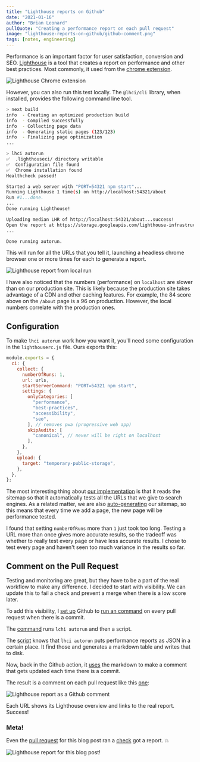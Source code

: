 ```yaml
---
title: "Lighthouse reports on Github"
date: "2021-01-16"
author: "Brian Leonard"
pullQuote: "Creating a performance report on each pull request"
image: "lighthouse-reports-on-github/github-comment.png"
tags: [notes, engineering]
---
```


Performance is an important factor for user satisfaction, conversion and SEO. [Lighthouse](https://github.com/GoogleChrome/lighthouse) is a tool that creates a report on performance and other best practices. Most commonly, it used from the [chrome extension](https://chrome.google.com/webstore/detail/lighthouse/blipmdconlkpinefehnmjammfjpmpbjk).

<Image
  centered
  height={271}
  width={519}
  alt="Lighthouse Chrome extension"
  src="lighthouse-reports-on-github/chrome-extension.png"
/>

However, you can also run this test locally. The `@lhci/cli` library, when installed, provides the following command line tool.

```bash
> next build
info  - Creating an optimized production build
info  - Compiled successfully
info  - Collecting page data
info  - Generating static pages (123/123)
info  - Finalizing page optimization
...

> lhci autorun
✅  .lighthouseci/ directory writable
✅  Configuration file found
✅  Chrome installation found
Healthcheck passed!

Started a web server with "PORT=54321 npm start"...
Running Lighthouse 1 time(s) on http://localhost:54321/about
Run #1...done.
...
Done running Lighthouse!

Uploading median LHR of http://localhost:54321/about...success!
Open the report at https://storage.googleapis.com/lighthouse-infrastructure.appspot.com/reports/1610848080418-24331.report.html
...

Done running autorun.
```

This will run for all the URLs that you tell it, launching a headless chrome browser one or more times for each to generate a report.

<Image
  centered
  height={180}
  width={519}
  alt="Lighthouse report from local run"
  src="lighthouse-reports-on-github/local-report.png"
/>

I have also noticed that the numbers (performance) on `localhost` are slower than on our production site. This is likely because the production site takes advantage of a CDN and other caching features. For example, the 84 score above on the `/about` page is a 96 on production. However, the local numbers correlate with the production ones.

## Configuration

To make `lhci autorun` work how you want it, you'll need some configuration in the `lighthouserc.js` file. Ours exports this:

```javascript
module.exports = {
  ci: {
    collect: {
      numberOfRuns: 1,
      url: urls,
      startServerCommand: "PORT=54321 npm start",
      settings: {
        onlyCategories: [
          "performance",
          "best-practices",
          "accessibility",
          "seo",
        ], // removes pwa (progressive web app)
        skipAudits: [
          "canonical", // never will be right on localhost
        ],
      },
    },
    upload: {
      target: "temporary-public-storage",
    },
  },
};
```

The most interesting thing about [our implementation](https://github.com/grouparoo/www.grouparoo.com/blob/f93ce04b26900dd7473e0ac9584d5f46a3031efb/lighthouserc.js) is that it reads the sitemap so that it automatically tests all the URLs that we give to search engines. As a related matter, we are also [auto-generating](https://github.com/grouparoo/www.grouparoo.com/blob/f93ce04b26900dd7473e0ac9584d5f46a3031efb/scripts/generate_static_files.ts) our sitemap, so this means that every time we add a page, the new page will be performance tested.

I found that setting `numberOfRuns` more than `1` just took too long. Testing a URL more than once gives more accurate results, so the tradeoff was whether to really test every page or have less accurate results. I chose to test every page and haven't seen too much variance in the results so far.

## Comment on the Pull Request

Testing and monitoring are great, but they have to be a part of the real workflow to make any difference. I decided to start with visibility. We can update this to fail a check and prevent a merge when there is a low score later.

To add this visibility, I [set up](https://github.com/grouparoo/www.grouparoo.com/blob/f93ce04b26900dd7473e0ac9584d5f46a3031efb/.github/workflows/performance.yml#L2-L11) Github to [run an command](https://github.com/grouparoo/www.grouparoo.com/blob/f93ce04b26900dd7473e0ac9584d5f46a3031efb/.github/workflows/performance.yml#L12-L14) on every pull request when there is a commit.

The [command](https://github.com/grouparoo/www.grouparoo.com/blob/f93ce04b26900dd7473e0ac9584d5f46a3031efb/scripts/performance_action) runs `lchi autorun` and then a script.

The [script](https://github.com/grouparoo/www.grouparoo.com/blob/f93ce04b26900dd7473e0ac9584d5f46a3031efb/scripts/write_lighthouse_comment.ts) knows that `lhci autorun` puts performance reports as JSON in a certain place. It find those and generates a markdown table and writes that to disk.

Now, back in the Github action, it [uses](https://github.com/grouparoo/www.grouparoo.com/blob/f93ce04b26900dd7473e0ac9584d5f46a3031efb/.github/workflows/performance.yml#L15-L18) the markdown to make a comment that gets updated each time there is a commit.

The result is a comment on each pull request like this [one](https://github.com/grouparoo/www.grouparoo.com/pull/152#issuecomment-759074302):

<Image
  centered
  height={485}
  width={990}
  alt="Lighthouse report as a Github comment"
  src="lighthouse-reports-on-github/github-comment.png"
/>

Each URL shows its Lighthouse overview and links to the real report. Success!

### Meta!

Even the [pull request](https://github.com/grouparoo/www.grouparoo.com/pull/154) for this blog post ran a [check](https://github.com/grouparoo/www.grouparoo.com/runs/1715541127) got a report. 💥

<Image
  centered
  height={59}
  width={990}
  alt="Lighthouse report for this blog post!"
  src="lighthouse-reports-on-github/meta.png"
/>
